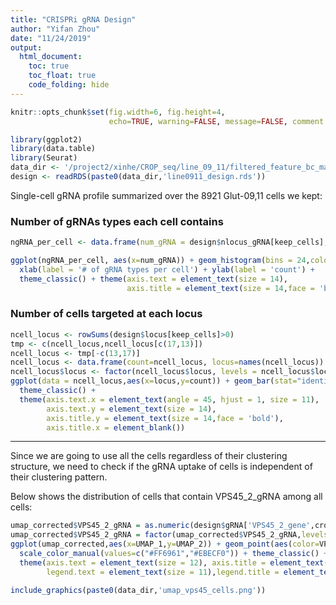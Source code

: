 ```yaml
---
title: "CRISPRi gRNA Design"
author: "Yifan Zhou"
date: "11/24/2019"
output:   
  html_document:
    toc: true
    toc_float: true
    code_folding: hide
---
```


```r
knitr::opts_chunk$set(fig.width=6, fig.height=4,
                      echo=TRUE, warning=FALSE, message=FALSE, comment = NA, fig.align = 'center')
```

```r
library(ggplot2)
library(data.table)
library(Seurat)
data_dir <- '/project2/xinhe/CROP_seq/line_09_11/filtered_feature_bc_matrix/'
design <- readRDS(paste0(data_dir,'line0911_design.rds'))
```

Single-cell gRNA profile summarized over the 8921 Glut-09,11 cells we kept:

### Number of gRNAs types each cell contains

```r
ngRNA_per_cell <- data.frame(num_gRNA = design$nlocus_gRNA[keep_cells], num_locus = design$nlocus[keep_cells])

ggplot(ngRNA_per_cell, aes(x=num_gRNA)) + geom_histogram(bins = 24,color="lightcyan3", fill="lightcyan4") +
  xlab(label = '# of gRNA types per cell') + ylab(label = 'count') +
  theme_classic() + theme(axis.text = element_text(size = 14),
                          axis.title = element_text(size = 14,face = 'bold'))
```

### Number of cells targeted at each locus
```r
ncell_locus <- rowSums(design$locus[keep_cells]>0)
tmp <- c(ncell_locus,ncell_locus[c(17,13)])
ncell_locus <- tmp[-c(13,17)]
ncell_locus <- data.frame(count=ncell_locus, locus=names(ncell_locus))
ncell_locus$locus <- factor(ncell_locus$locus, levels = ncell_locus$locus)
ggplot(data = ncell_locus,aes(x=locus,y=count)) + geom_bar(stat="identity",width = 0.6) +
  theme_classic() +
  theme(axis.text.x = element_text(angle = 45, hjust = 1, size = 11), 
        axis.text.y = element_text(size = 14), 
        axis.title.y = element_text(size = 14,face = 'bold'),
        axis.title.x = element_blank())
```

***

Since we are going to use all the cells regardless of their clustering structure, we need to check if the gRNA uptake of cells is independent of their clustering pattern.

Below shows the distribution of cells that contain VPS45_2_gRNA among all cells:

```r
umap_corrected$VPS45_2_gRNA = as.numeric(design$gRNA['VPS45_2_gene',crop_cells])>0
umap_corrected$VPS45_2_gRNA = factor(umap_corrected$VPS45_2_gRNA,levels = c('TRUE','FALSE'))
ggplot(umap_corrected,aes(x=UMAP_1,y=UMAP_2)) + geom_point(aes(color=VPS45_2_gRNA),size = 0.5) + 
  scale_color_manual(values=c("#FF6961","#EBECF0")) + theme_classic() + 
  theme(axis.text = element_text(size = 12), axis.title = element_text(size = 14), 
        legend.text = element_text(size = 11),legend.title = element_text(size = 11))
```

```r
include_graphics(paste0(data_dir,'umap_vps45_cells.png'))
```
